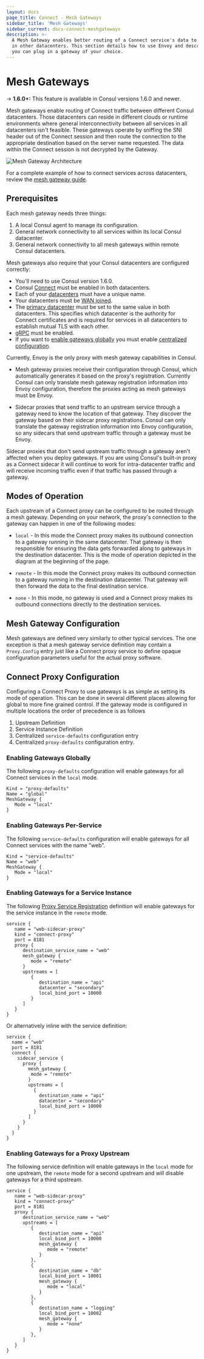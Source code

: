 ```yaml
---
layout: docs
page_title: Connect - Mesh Gateways
sidebar_title: 'Mesh Gateways'
sidebar_current: docs-connect-meshgateways
description: >-
  A Mesh Gateway enables better routing of a Connect service's data to upstreams
  in other datacenters. This section details how to use Envoy and describes how
  you can plug in a gateway of your choice.
---
```


# Mesh Gateways

-> **1.6.0+:** This feature is available in Consul versions 1.6.0 and newer.

Mesh gateways enable routing of Connect traffic between different Consul datacenters. Those datacenters
can reside in different clouds or runtime environments where general interconnectivity between all services
in all datacenters isn't feasible. These gateways operate by sniffing the SNI header out of the Connect session
and then route the connection to the appropriate destination based on the server name requested. The data
within the Connect session is not decrypted by the Gateway.

![Mesh Gateway Architecture](/img/mesh-gateways.png)

For a complete example of how to connect services across datacenters,
review the [mesh gateway guide](https://learn.hashicorp.com/consul/developer-mesh/connect-gateways).

## Prerequisites

Each mesh gateway needs three things:

1. A local Consul agent to manage its configuration.
2. General network connectivity to all services within its local Consul datacenter.
3. General network connectivity to all mesh gateways within remote Consul datacenters.

Mesh gateways also require that your Consul datacenters are configured correctly:

- You'll need to use Consul version 1.6.0.
- Consul [Connect](/docs/agent/options.html#connect) must be enabled in both datacenters.
- Each of your [datacenters](/docs/agent/options.html#datacenter) must have a unique name.
- Your datacenters must be [WAN joined](https://learn.hashicorp.com/consul/security-networking/datacenters).
- The [primary datacenter](/docs/agent/options.html#primary_datacenter) must be set to the same value in both datacenters. This specifies which datacenter is the authority for Connect certificates and is required for services in all datacenters to establish mutual TLS with each other.
- [gRPC](/docs/agent/options.html#grpc_port) must be enabled.
- If you want to [enable gateways globally](/docs/connect/mesh_gateway.html#enabling-gateways-globally) you must enable [centralized configuration](/docs/agent/options.html#enable_central_service_config).

Currently, Envoy is the only proxy with mesh gateway capabilities in Consul.

- Mesh gateway proxies receive their configuration through Consul, which
  automatically generates it based on the proxy's registration. Currently Consul
  can only translate mesh gateway registration information into Envoy
  configuration, therefore the proxies acting as mesh gateways must be Envoy.

- Sidecar proxies that send traffic to an upstream service through a gateway
  need to know the location of that gateway. They discover the gateway based on
  their sidecar proxy registrations. Consul can only translate the gateway
  registration information into Envoy configuration, so any sidecars that send
  upstream traffic through a gateway must be Envoy.

Sidecar proxies that don't send upstream traffic through a gateway aren't
affected when you deploy gateways. If you are using Consul's built-in proxy as a
Connect sidecar it will continue to work for intra-datacenter traffic and will
receive incoming traffic even if that traffic has passed through a gateway.

## Modes of Operation

Each upstream of a Connect proxy can be configured to be routed through a mesh gateway. Depending on
your network, the proxy's connection to the gateway can happen in one of the following modes:

- `local` - In this mode the Connect proxy makes its outbound connection to a gateway running in the
  same datacenter. That gateway is then responsible for ensuring the data gets forwarded along to
  gateways in the destination datacenter. This is the mode of operation depicted in the diagram at
  the beginning of the page.

- `remote` - In this mode the Connect proxy makes its outbound connection to a gateway running in the
  destination datacenter. That gateway will then forward the data to the final destination service.

- `none` - In this mode, no gateway is used and a Connect proxy makes its outbound connections directly
  to the destination services.

## Mesh Gateway Configuration

Mesh gateways are defined very similarly to other typical services. The one exception is that a mesh gateway
service definition may contain a `Proxy.Config` entry just like a Connect proxy service to define opaque
configuration parameters useful for the actual proxy software.

## Connect Proxy Configuration

Configuring a Connect Proxy to use gateways is as simple as setting its mode of operation. This can be done
in several different places allowing for global to more fine grained control. If the gateway mode is configured
in multiple locations the order of precedence is as follows

1. Upstream Definition
2. Service Instance Definition
3. Centralized `service-defaults` configuration entry
4. Centralized `proxy-defaults` configuration entry.

### Enabling Gateways Globally

The following `proxy-defaults` configuration will enable gateways for all Connect services in the `local` mode.

```hcl
Kind = "proxy-defaults"
Name = "global"
MeshGateway {
   Mode = "local"
}
```

### Enabling Gateways Per-Service

The following `service-defaults` configuration will enable gateways for all Connect services with the name "web".

```hcl
Kind = "service-defaults"
Name = "web"
MeshGateway {
   Mode = "local"
}
```

### Enabling Gateways for a Service Instance

The following [Proxy Service Registration](https://www.consul.io/docs/connect/registration/service-registration.html)
definition will enable gateways for the service instance in the `remote` mode.

```hcl
service {
   name = "web-sidecar-proxy"
   kind = "connect-proxy"
   port = 8181
   proxy {
      destination_service_name = "web"
      mesh_gateway {
         mode = "remote"
      }
      upstreams = [
         {
            destination_name = "api"
            datacenter = "secondary"
            local_bind_port = 10000
         }
      ]
   }
}
```

Or alternatively inline with the service definition:

```hcl
service {
  name = "web"
  port = 8181
  connect {
    sidecar_service {
      proxy {
        mesh_gateway {
         mode = "remote"
        }
        upstreams = [
          {
            destination_name = "api"
            datacenter = "secondary"
            local_bind_port = 10000
          }
        ]
      }
    }
  }
}
```

### Enabling Gateways for a Proxy Upstream

The following service definition will enable gateways in the `local` mode for one upstream, the `remote` mode
for a second upstream and will disable gateways for a third upstream.

```hcl
service {
   name = "web-sidecar-proxy"
   kind = "connect-proxy"
   port = 8181
   proxy {
      destination_service_name = "web"
      upstreams = [
         {
            destination_name = "api"
            local_bind_port = 10000
            mesh_gateway {
               mode = "remote"
            }
         },
         {
            destination_name = "db"
            local_bind_port = 10001
            mesh_gateway {
               mode = "local"
            }
         },
         {
            destination_name = "logging"
            local_bind_port = 10002
            mesh_gateway {
               mode = "none"
            }
         },
      ]
   }
}
```
